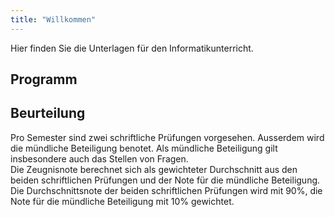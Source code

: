 ```yaml
---
title: "Willkommen"
---
```


Hier finden Sie die Unterlagen für den Informatikunterricht.

## Programm

## Beurteilung

Pro Semester sind zwei schriftliche Prüfungen vorgesehen. Ausserdem wird
die mündliche Beteiligung benotet. Als mündliche Beteiligung gilt
insbesondere auch das Stellen von Fragen.  
Die
Zeugnisnote berechnet sich als gewichteter Durchschnitt aus den beiden
schriftlichen Prüfungen und der Note für die mündliche Beteiligung. Die
Durchschnittsnote der beiden schriftlichen Prüfungen wird mit 90%, die
Note für die mündliche Beteiligung mit 10% gewichtet.